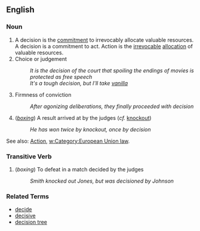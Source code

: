 == English ==

=== Noun ===


# A decision is the [[commitment]] to irrevocably allocate valuable resources. A decision is a commitment to act. Action is the [[irrevocable]] [[allocation]] of valuable resources.
# Choice or judgement
#: ''It is the decision of the court that spoiling the endings of movies is protected as free speech''
#: ''It's a tough decision, but I'll take [[vanilla]]''
# Firmness of conviction
#: ''After agonizing deliberations, they finally proceeded with decision''
# (''[[boxing]]'') A result arrived at by the judges (''cf.'' [[knockout]])
#: ''He has won twice by knockout, once by decision''

See also: [[Action]], [[w:Category:European Union law]].

=== Transitive Verb ===

# (''boxing'') To defeat in a match decided by the judges
#: ''Smith knocked out Jones, but was decisioned by Johnson''

=== Related Terms ===

*[[decide]]
*[[decisive]]
*[[decision tree]]